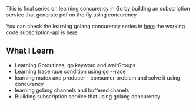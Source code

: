This is final series on learning concurency in Go by building an subscription service that generate pdf on the fly using concurency

You can check the learning golang concurency series in [here]("https://github.com/Xyedo/learn-concurenncy-go") the working code subscription-api is [here]("https://github.com/Xyedo/learn-concurenncy-go/tree/main/final-project")

<h2>What I Learn</h2>
<ul>
  <li>Learning Goroutines, go keyword and waitGroups</li>
  <li>Learning trace race condition using go --race</li>
  <li>
    learning mutex and producer - consumer problem and solve it using concurency
  </li>
  <li>learning golang channels and buffered chanels</li>
  <li>Buiilding subscription service that using golang concurency</li>
</ul>
